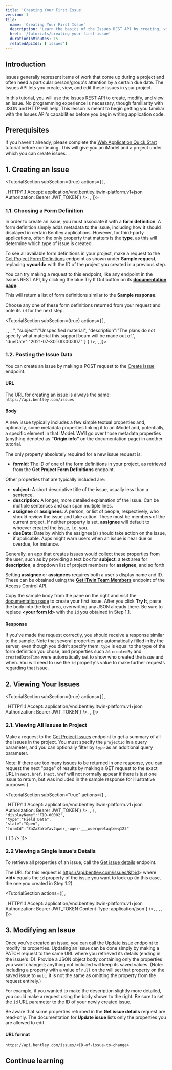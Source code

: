 ```yaml
---
title: 'Creating Your First Issue'
version: 1
tile:
  name: 'Creating Your First Issue'
  description: 'Learn the basics of the Issues REST API by creating, viewing, and modifying an issue.'
  href: '/tutorials/creating-your-first-issue'
  durationInMinutes: 15
  relatedApiIds: ['issues']
---
```


<Introduction 
  skillLevel="Basic" 
  durationInMinutes="15">

## Introduction

Issues generally represent items of work that come up during a project and often need a particular person/group's attention by a certain due date. The Issues API lets you create, view, and edit these issues in your project.

In this tutorial, you will use the Issues REST API to create, modify, and view an issue. No programming experience is necessary, though familiarity with JSON and HTTP will help. This lesson is meant to begin getting you familiar with the Issues API's capabilities before you begin writing application code.

## Prerequisites

If you haven't already, please complete the [Web Application Quick Start](../web-application-quick-start) tutorial before continuing. This will give you an iModel and a project under which you can create issues.

</Introduction>

<TutorialSection>

## 1. Creating an Issue

</TutorialSection>

<TutorialSection subSection={true} actions={[
<LinkButton
  href="/apis/issues-v1/operations/get-project-form-definitions/"
  target="_blank"
  title="Try the Get Project Form Definitions endpoint"
  buttonText="Go"
/>,
<Title>Sample request</Title>,
<CodeBlock language="http" code={`GET https://api.bentley.com/issues/formDefinitions?projectId=<yourId> HTTP/1.1
Accept: application/vnd.bentley.itwin-platform.v1+json
Authorization: Bearer JWT_TOKEN`} />,
<Title>Sample response</Title>,
<CodeBlock language="http" code={`HTTP/1.1 200 OK
Content-Type: application/json\n
{
  "formDefinitions":[
    {
      "id":"e5Ue5Ue5U02hNz19awLcRpwxKq9kmcZEqw123456789",
      "displayName":"Issue",
      "type":"Field Data"
    },
    {
      "id":"e5Ue5Ue5U02hNz19awLcRnQIKZ9n-5VNql123456789",
      "displayName":"Clash Review",
      "type":"Clash"
    },
    {
      "id":"e5Ue5Ue5U02hNz19awLcRnQIKZ9n-8765l123456789",
      "displayName":"Data Quality Review",
      "type":"Data Quality"
    }
  ]
}`} />
]}>

### 1.1. Choosing a Form Definition

In order to create an issue, you must associate it with a **form definition**. A form definition simply adds metadata to the issue, including how it should displayed in certain Bentley applications. However, for third-party applications, often the only property that matters is the **type**, as this will determine which type of issue is created.

To see all available form definitions in your project, make a request to the [Get Project Form Definitions](/apis/issues-v1/operations/get-project-form-definitions/) endpoint as shown under **Sample request**, replacing **&lt;yourId&gt;** with the ID of the project you created in a previous step.

<Alert type="informational">

You can try making a request to this endpoint, like any endpoint in the Issues REST API, by clicking the blue Try It Out button on its [**documentation page**](/apis/issues-v1/operations/get-project-form-definitions/).

</Alert>

This will return a list of form definitions similar to the **Sample response**.

Choose any one of these form definitions returned from your request and note its `id` for the next step.

</TutorialSection>

<TutorialSection subSection={true} actions={[
<LinkButton
  href="/apis/issues-v1/operations/create-issue/"
  target="_blank"
  title="Try the Create Issue endpoint"
  buttonText="Go"
/>,
<Title>Sample method, URL, and headers</Title>,
<CodeBlock language='http' code={`POST https://api.bentley.com/issues HTTP/1.1
Accept: application/vnd.bentley.itwin-platform.v1+json
Content-Type: application/json
Authorization: Bearer JWT_TOKEN`} />,
<Title>Sample body (Copy and use this! Fill in your form ID.)</Title>,
<CodeBlock language="json" 
  code={`{
  "formId":"<your form id>",
  "subject":"Unspecified material",
  "description":"The plans do not specify what material this support beam will be made out of.",
  "dueDate":"2021-07-30T00:00:00Z"
}`} />,
<Title>Sample response</Title>,
<CodeBlock language='http' code={`HTTP/1.1 201 Created
Content-Type: application/json\n
{
  "issue":{
    "id":"xospFt7H20-9uSSLOwfBeBs-UbbpqxhKgAL4wWWajpw",
    "subject":"Unspecified material",
    "description":"The plans do not specify what material this support beam will be made out of.",
    "dueDate":"2021-07-30T00:00:00Z",
    "createdBy":"Andrew Menzies",
    "createdDateTime":"2021-06-11T18:17:45.4807786Z",
    "lastModifiedBy":"Andrew Menzies",
    "lastModifiedDateTime":"2021-06-11T18:17:45.4807786Z",
    "number":"FID-00002",
    "status":"Draft",
    "assignee":{
      "id":"9e39de83-2457-466d-9de3-8d8a186b4189",
      "displayName":"Andrew Menzies"
    },
    "assignees":[],
    "displayName":"FID-00002",
    "type":"Field Data",
    "state":"Open"
  }
}`} />
]}>

### 1.2. Posting the Issue Data

You can create an issue by making a POST request to the [Create issue](/apis/issues-v1/operations/create-issue/) endpoint.

#### URL

The URL for creating an issue is always the same: `https://api.bentley.com/issues`

#### Body

A new issue typically includes a few simple textual properties and, optionally, some metadata properties linking it to an iModel and, potentially, a specific element in that iModel. We'll go over those metadata properties (anything denoted as **"Origin info"** on the documentation page) in another tutorial.

The only property absolutely required for a new issue request is:

- **formId:** The ID of one of the form definitions in your project, as retrieved from the **Get Project Form Definitions** endpoint.

Other properties that are typically included are:

- **subject:** A short descriptive title of the issue, usually less than a sentence.
- **description:** A longer, more detailed explanation of the issue. Can be multiple sentences and can span multiple lines.
- **assignee** or **assignees**: A person, or list of people, respectively, who should review the issue and take action. These must be members of the current project. If neither property is set, **assignee** will default to whoever created the issue, i.e. you.
- **dueDate:** Date by which the assignee(s) should take action on the issue, if applicable. Apps might warn users when an issue is near due or overdue, for instance.

Generally, an app that creates issues would collect these properties from the user, such as by providing a text box for **subject**, a text area for **description**, a dropdown list of project members for **assignee**, and so forth.

<Alert type="informational">

Setting <strong>assignee</strong> or <strong>assignees</strong> requires both a user's display name and ID. These can be obtained using the [**Get iTwin Team Members**](/apis/access-control-v2/operations/get-itwin-user-member/) endpoint of the Access Control API.

</Alert>

Copy the sample body from the pane on the right and visit the [documentation page](/apis/issues-v1/operations/create-issue/) to create your first issue. After you click **Try It**, paste the body into the text area, overwriting any JSON already there. Be sure to replace **&lt;your form id&gt;** with the `id` you obtained in Step 1.1.

#### Response

If you've made the request correctly, you should receive a response similar to the sample. Note that several properties are automatically filled in by the server, even though you didn't specify them: `type` is equal to the type of the form definition you chose, and properties such as `createdBy` and `createdDateTime` were automatically set to show who created the issue and when. You will need to use the `id` property's value to make further requests regarding that issue.

</TutorialSection>

<TutorialSection>

## 2. Viewing Your Issues

</TutorialSection>

<TutorialSection subSection={true} actions={[
<LinkButton
  href="/apis/issues-v1/operations/get-project-issues/"
  target="_blank"
  title="Try the Get Project Issues endpoint"
  buttonText="Go"
/>,
<Title>Sample Request</Title>,
<CodeBlock language='http' code={`GET https://api.bentley.com/issues?projectId=<your-project-ID> HTTP/1.1
Accept: application/vnd.bentley.itwin-platform.v1+json
Authorization: Bearer JWT_TOKEN`} />,
<Title>Sample Response</Title>,
<CodeBlock language='http' code={`HTTP/1.1 200 OK
Content-Type: application/json\n
{
  "issues":[
    {
      "id":"xospFt7H20-9uSSLOwfBeBs-UbbpqxhKgAL4wWWajpw",
      "displayName":"FID-00002",
      "state":"Open",
      "type":"Field Data",
      "subject":"Unspecified material"
    }
  ],
  "_links":{
    "self":{
      "href":"https://api.bentley.com/issues?projectId=16298bc6-c7de-4fdb-bdb9-248b3b07c178&$top=1"
    },
    "next":{
      "href":"https://api.bentley.com/issues?projectId=16298bc6-c7de-4fdb-bdb9-248b3b07c178&continuationToken=eyJ0b3AiOjEsInNraXBUb2tlbiI6IntcInRva2VuXCI6XCIrUklEOn5xMEp4QUxUU1ROYmMzZzhBQUFBQURnPT0jUlQ6MSNUUkM6MSNSVEQ6UXRrNDlqVXpNaTdWUElHNElWQUNCVE14TXpJdU1UY3VNakpWTWprN01qZzdOVFl2TlRreE9EZzVOMXNBI0lTVjoyI0lFTzo2NTU1MSNRQ0Y6NyNGUEM6QWdnL0FBQUFBRGdBQUQ4QUFBQUFPQUFBUHdBQUFBQTRBQUFFQU5FZVFCQT1cIixcInJhbmdlXCI6e1wibWluXCI6XCIwNUMxRTlDRDY3MzM5OFwiLFwibWF4XCI6XCIwNUMxRUQ3NTAzOERBQ1wifX0ifQ"
    }
  }
}`} />
]}>

### 2.1. Viewing All Issues in Project

Make a request to the [Get Project Issues](/apis/issues-v1/operations/get-project-issues/) endpoint to get a summary of all the issues in the project. You must specify the `projectId` in a query parameter, and you can optionally filter by `type` as an additional query parameter.

<Alert type="informational">

Note: If there are too many issues to be returned in one response, you can request the next "page" of results by making a GET request to the exact URL in `next.href`. (`next.href` will not normally appear if there is just one issue to return, but was included in the sample response for illustrative purposes.)

</Alert>

</TutorialSection>

<TutorialSection subSection="true" actions={[
<LinkButton
  href="/apis/issues-v1/operations/get-issue-details/"
  target="_blank"
  title="Try the Get Issue Details endpoint"
  buttonText="Go"
/>,
<Title>Sample Request</Title>,
<CodeBlock language='http' code={`GET https://api.bentley.com/issues/<your-issue-ID> HTTP/1.1
Accept: application/vnd.bentley.itwin-platform.v1+json
Authorization: Bearer JWT_TOKEN`} />,
<Title>Sample Response</Title>,
<CodeBlock language='http' code={`HTTP/1.1 200 OK
Content-Type: application/json\n
{
  "issue":{
    "id":"xospFt7H20-9uSSLOwfBeBs-UbbpqxhKgAL4wWWajpw",
    "subject":"Unspecified material",
    "description":"The plans do not specify what material this support beam will be made out of.",
    "dueDate":"2021-07-30T00:00:00Z",
    "createdBy":"Andrew Menzies",
    "createdDateTime":"2021-06-11T18:17:45.4807786Z",
    "lastModifiedBy":"Andrew Menzies",
    "lastModifiedDateTime":"2021-06-11T18:17:45.4807786Z",
    "number":"FID-00002",
    "status":"Open",
    "assignee":{
      "id":"9e39de83-2457-466d-9de3-8d8a186b4189",
      "displayName":"Andrew Menzies"
    },
    "assignees":[
      
    ],
    "displayName":"FID-00002",
    "type":"Field Data",
    "state":"Open",
    "formId":"ZaZaZaYbYav2qwer_-wqer-___wqerqwetaqtewq123"
  }
}`} />
]}>

### 2.2 Viewing a Single Issue's Details

To retrieve all properties of an issue, call the [Get issue details](/apis/issues-v1/operations/get-issue-details/) endpoint.

The URL for this request is https://api.bentley.com/issues/&lt;id&gt; where **&lt;id&gt;** equals the `id` property of the issue you want to look up (in this case, the one you created in Step 1.2).

</TutorialSection>

<TutorialSection actions={[
<LinkButton
  href="/apis/issues-v1/operations/modify-issue/"
  target="_blank"
  title="Try the Update Issue endpoint"
  buttonText="Go"
/>,
<Title>Sample method, URL, and headers</Title>,
<CodeBlock language='http' code={`PATCH https://api.bentley.com/issues/<your-issue-ID> HTTP/1.1
Accept: application/vnd.bentley.itwin-platform.v1+json
Authorization: Bearer JWT_TOKEN
Content-Type: application/json`} />,
<Title>Sample body (Copy and use this!)</Title>,
<CodeBlock language="json" 
  code={`{
  "description":"Version 1.2 of the plans does not specify what material this support beam will be made out of."
}`
} />,
<Title>Sample response</Title>,
<CodeBlock language='http' code={`HTTP/1.1 200 OK
Content-Type: application/json\n
{
  "issue":{
    "id":"xospFt7H20-9uSSLOwfBeBs-UbbpqxhKgAL4wWWajpw",
    "description":"Version 1.2 of the plans does not specify what material this support beam will be made out of.",
    "createdBy":"Andrew Menzies",
    "createdDateTime":"2021-06-11T18:17:45.4807786Z",
    "lastModifiedBy":"Andrew Menzies",
    "lastModifiedDateTime":"2021-06-14T17:11:27.3959581Z",
    "status":"Open",
    "assignee":{
      "displayName":"Andrew Menzies",
      "id":"9e39de83-2457-466d-9de3-8d8a186b4189"
    },
    "number":"FID-00002",
    "displayName":"FID-00002",
    "subject":"Unspecified material",
    "type":"Field Data",
    "dueDate":"2021-07-30T00:00:00Z",
    "state":"Open"
  }
}`} />
]}>

## 3. Modifying an Issue

Once you've created an issue, you can call the [Update issue](/apis/issues-v1/operations/modify-issue/) endpoint to modify its properties. Updating an issue can be done simply by making a PATCH request to the same URL where you retrieved its details (ending in the issue's ID). Provide a JSON object body containing only the properties you want changed; anything not included will keep its saved values. (Note: Including a property with a value of `null` on the will set that property on the saved issue to `null`; it is not the same as omitting the property from the request entirely.)

For example, if you wanted to make the description slightly more detailed, you could make a request using the body shown to the right. Be sure to set the `id` URL parameter to the ID of your newly created issue.

<Alert type="warning">

Be aware that some properties returned in the **Get issue details** request are read-only. The documentation for **Update issue** lists only the properties you are allowed to edit.

</Alert>

#### URL format

`https://api.bentley.com/issues/<ID-of-issue-to-change>`

</TutorialSection>

<ContinueLearningSection>

## Continue learning

<TileList>
  <Tile
    name="Adding Attachments and Comments to Your Issue"
    description="Upload images and documents, and post comments, to make your issue more detailed."
    href="../adding-attachments-and-comments-to-your-issue"
  />
  <Tile
    name="Stepping Through an Issue Workflow"
    description="Learn how an issue's status can be set to track its progress."
    href="../stepping-through-an-issue-workflow"
  />
  <Tile
    name="Model Issues Interactive Sample"
    description="See the Issues API in action in an iTwin Viewer app."
    href="https://www.itwinjs.org/sandboxes/iTwinPlatform/Issues"
    isExternal
  />
</TileList>

</ContinueLearningSection>
